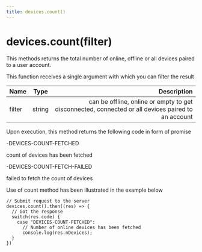 ```yaml
---
title: devices.count()
---
```


# devices.count(filter)

This methods returns the total number of online, offline or all devices paired to a user account.

This function receives a single argument with which you can filter the result

| Name       | Type |   Description |
| :------------ | :---------: | ----------: |
| filter     |    string    | can be offline, online or empty to get disconnected, connected or all devices paired to an account|

Upon execution, this method returns the following code in form of promise

-DEVICES-COUNT-FETCHED

count of devices has been fetched

-DEVICES-COUNT-FETCH-FAILED

failed to fetch the count of devices

Use of count method has been illustrated in the example below

```
// Submit request to the server
devices.count().then((res) => {
  // Got the response
  switch(res.code) {
    case "DEVICES-COUNT-FETCHED": 
      // Number of online devices has been fetched
      console.log(res.nDevices);
  }
})
```




